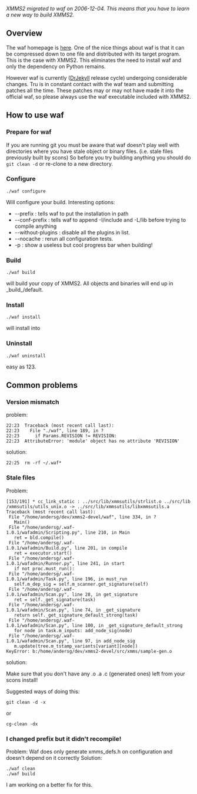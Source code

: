 {{MergeNextRelease|Install instructions}}
''XMMS2 migrated to waf on 2006-12-04. This means that you have to learn a new way to build XMMS2.''

== Overview ==
The waf homepage is [http://code.google.com/p/waf/ here]. One of the nice things about waf is that it can be compressed down to one file and distributed with its target program. This is the case with XMMS2. This eliminates the need to install waf and only the dependency on Python remains.

However waf is currently ([[Release:DrJekyll|DrJekyll]] release cycle) undergoing considerable changes. Tru is in constant contact with the waf team and submitting patches all the time. These patches may or may not have made it into the official waf, so please always use the waf executable included with XMMS2.

== How to use waf ==

=== Prepare for waf ===
If you are running git you must be aware that waf doesn't play well with directories where you have stale object or binary files. (i.e. stale files previously built by scons) So before you try building anything you should do <code>git clean -d</code> or re-clone to a new directory.

=== Configure ===

 ./waf configure

Will configure your build. Interesting options:

* --prefix <path> : tells waf to put the installation in path
* --conf-prefix <path> : tells waf to append -I<path>/include and -L<path>/lib before trying to compile anything
* --without-plugins <list> : disable all the plugins in list.
* --nocache : rerun all configuration tests.
* -p : show a useless but cool progress bar when building!

=== Build ===

 ./waf build

will build your copy of XMMS2. All objects and binaries will end up in _build_/default.

=== Install ===

 ./waf install

will install into <prefix>

=== Uninstall ===

 ./waf uninstall

easy as 123.

== Common problems ==

=== Version mismatch ===

problem:

 22:23 <Eclipser> Traceback (most recent call last):
 22:23 <Eclipser>   File "./waf", line 189, in ?
 22:23 <Eclipser>     if Params.REVISION != REVISION:
 22:23 <Eclipser> AttributeError: 'module' object has no attribute 'REVISION'

solution:
 22:25 <tru> rm -rf ~/.waf*

=== Stale files ===
Problem:

 [153/191] * cc_link_static : ../src/lib/xmmsutils/strlist.o ../src/lib/xmmsutils/utils_unix.o -> ../src/lib/xmmsutils/libxmmsutils.a
 Traceback (most recent call last):
  File "/home/andersg/dev/xmms2-devel/waf", line 334, in ?
    Main()
  File "/home/andersg/.waf-1.0.1/wafadmin/Scripting.py", line 210, in Main
    ret = bld.compile()
  File "/home/andersg/.waf-1.0.1/wafadmin/Build.py", line 201, in compile
    ret = executor.start()
  File "/home/andersg/.waf-1.0.1/wafadmin/Runner.py", line 241, in start
    if not proc.must_run():
  File "/home/andersg/.waf-1.0.1/wafadmin/Task.py", line 196, in must_run
    self.m_dep_sig = self.m_scanner.get_signature(self)
  File "/home/andersg/.waf-1.0.1/wafadmin/Scan.py", line 28, in get_signature
    ret = self._get_signature(task)
  File "/home/andersg/.waf-1.0.1/wafadmin/Scan.py", line 74, in _get_signature
    return self._get_signature_default_strong(task)
  File "/home/andersg/.waf-1.0.1/wafadmin/Scan.py", line 100, in _get_signature_default_strong
    for node in task.m_inputs: add_node_sig(node)
  File "/home/andersg/.waf-1.0.1/wafadmin/Scan.py", line 97, in add_node_sig
    m.update(tree.m_tstamp_variants[variant][node])
 KeyError: b:/home/andersg/dev/xmms2-devel/src/xmms/sample-gen.o

solution:

Make sure that you don't have any .o .a .c (generated ones) left from your scons install!

Suggested ways of doing this:
 git clean -d -x
or
 cg-clean -dx

=== I changed prefix but it didn't recompile! ===
Problem: Waf does only generate xmms_defs.h on configuration and doesn't depend on it correctly
Solution:

 ./waf clean
 ./waf build

I am working on a better fix for this.